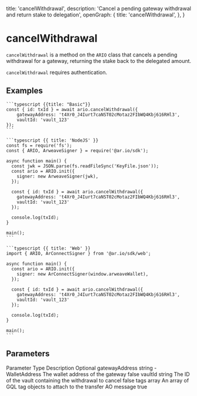 
  title: 'cancelWithdrawal',
  description:
    'Cancel a pending gateway withdrawal and return stake to delegation',
  openGraph: {
    title: 'cancelWithdrawal',
  },
}

# cancelWithdrawal

`cancelWithdrawal` is a method on the `ARIO` class that cancels a pending withdrawal for a gateway, returning the stake back to the delegated amount.

`cancelWithdrawal` requires authentication.

## Examples

<CodeGroup title="cancelWithdrawal">

    ```typescript {{title: "Basic"}}
    const { id: txId } = await ario.cancelWithdrawal({
        gatewayAddress: 't4Xr0_J4Iurt7caNST02cMotaz2FIbWQ4Kbj616RHl3',
        vaultId: 'vault_123'
    });
    ```

    ```typescript {{ title: 'NodeJS' }}
    const fs = require('fs');
    const { ARIO, ArweaveSigner } = require('@ar.io/sdk');

    async function main() {
      const jwk = JSON.parse(fs.readFileSync('KeyFile.json'));
      const ario = ARIO.init({
        signer: new ArweaveSigner(jwk),
      });

      const { id: txId } = await ario.cancelWithdrawal({
        gatewayAddress: 't4Xr0_J4Iurt7caNST02cMotaz2FIbWQ4Kbj616RHl3',
        vaultId: 'vault_123'
      });

      console.log(txId);
    }

    main();
    ```

    ```typescript {{ title: 'Web' }}
    import { ARIO, ArConnectSigner } from '@ar.io/sdk/web';

    async function main() {
      const ario = ARIO.init({
        signer: new ArConnectSigner(window.arweaveWallet),
      });

      const { id: txId } = await ario.cancelWithdrawal({
        gatewayAddress: 't4Xr0_J4Iurt7caNST02cMotaz2FIbWQ4Kbj616RHl3',
        vaultId: 'vault_123'
      });

      console.log(txId);
    }

    main();
    ```

</CodeGroup>

## Parameters

<Table>
  <Table.Head>
    <Table.Row>
      <Table.Header>Parameter</Table.Header>
      <Table.Header>Type</Table.Header>
      <Table.Header>Description</Table.Header>
      <Table.Header>Optional</Table.Header>
    </Table.Row>
  </Table.Head>
  <Table.Body>
    <Table.Row>
      <Table.Cell className="font-semibold">gatewayAddress</Table.Cell>
      <Table.Cell>string - WalletAddress</Table.Cell>
      <Table.Cell>The wallet address of the gateway</Table.Cell>
      <Table.Cell>false</Table.Cell>
    </Table.Row>
    <Table.Row>
      <Table.Cell className="font-semibold">vaultId</Table.Cell>
      <Table.Cell>string</Table.Cell>
      <Table.Cell>
        The ID of the vault containing the withdrawal to cancel
      </Table.Cell>
      <Table.Cell>false</Table.Cell>
    </Table.Row>
    <Table.Row>
      <Table.Cell className="font-semibold">tags</Table.Cell>
      <Table.Cell>array</Table.Cell>
      <Table.Cell>
        An array of GQL tag objects to attach to the transfer AO message
      </Table.Cell>
      <Table.Cell>true</Table.Cell>
    </Table.Row>
  </Table.Body>
</Table>
